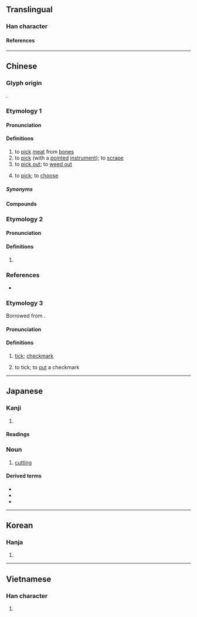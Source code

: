 {{character info}}
==Translingual==

===Han character===
{{Han char|rn=18|rad=刀|as=08|sn=10|four=62200|canj=AHLN|ids=⿰易刂}}

====References====
{{Han ref|kx=0140.350|dkj=02031|dj=0320.080|hdz=10344.060|uh=5254}}

----

==Chinese==

===Glyph origin===
{{Han etym}}
{{Han compound|易|刀|ls=psc|c1=p|c2=s|t2=knife}}.

===Etymology 1===
{{zh-forms|ss=𰄝}}

====Pronunciation====
{{zh-pron
|m=tī,tì,2nb=nonstandard or dialectal
|m-s=ti2/ti1
|c=tik1
|c-t=tet2
|g=tit6
|h=pfs=thit;gd=tid5
|j=tieh4
|mb=tĭ
|md=ték
|mn=thak/xm,zz,tw:thek/qz:thiak
|mn_note=thak - vernacular; thek/thiak - literary
|mn-t=tag4/têg4
|mn-t_note=tag4 - vernacular; têg4 - literary
|w=4thiq
|x=ti6
|mc=y
|oc=1,y
|cat=v
}}

====Definitions====
{{zh-hanzi}}

# to [[pick]] [[meat]] from [[bone]]s
# to [[pick]] (with a [[pointed]] [[instrument]]); to [[scrape]]
# to [[pick out]]; to [[weed out]]
# {{lb|zh|dialectal}} to [[pick]]; to [[choose]]

=====Synonyms=====
{{zh-dial|選}}

====Compounds====
{{zh-der|刳剔|剔團圓|剔團圞|剔子|剔帚|剔抉|剔抽禿刷|剔抽禿揣|剔撥|剔牙|剔犀|剔留禿魯|剔紅|剔莊貨|剔蠍撩蜂|剔豎|剔透|剔透玲瓏|剔除|剔騰|剔齒纖|剝皮剔骨|抉剔|挑剔|搜剔|搜根剔齒|晶瑩剔透|柳眉剔豎|爬梳剔抉|爬羅剔抉|玲瓏剔透|興利剔弊|剔手邊|剔骨}}

===Etymology 2===
{{zh-forms}}

====Pronunciation====
{{zh-pron
|m=tì
|c=tai3
|oc=2,n
|cat=v
}}

====Definitions====
{{zh-hanzi}}
# {{zh-alt-form|剃|to [[shave]]}}

===References===
* {{R:yue:Hanzi}}

===Etymology 3===
Borrowed from {{bor|yue|en|tick}}.

====Pronunciation====
{{zh-pron
|c=tik1
|cat=v,n
}}

====Definitions====
{{zh-hanzi}}

# {{lb|zh|Cantonese}} [[tick]]; [[checkmark]]
# {{lb|zh|Cantonese}} to tick; to [[put]] a checkmark

----

==Japanese==

===Kanji===
{{ja-kanji|grade=|rs=刀08}}

# {{rfdef|ja|sort=刀08}}

====Readings====
{{ja-readings
|on=てき, てい
|kun=えぐる, そる
}}

===Noun===
{{ja-noun|てき}}

# [[cutting]]

====Derived terms====
{{der-top}}
* {{ja-r|剔%出|てき%しゅつ}}
* {{ja-r|剔%除|てき%じょ}}
* {{ja-r|剔%抉|てっ%けつ}}
{{der-bottom}}

----

==Korean==

===Hanja===
{{ko-hanja|척}}

# {{rfdef|ko|sort=刀08}}

----

==Vietnamese==

===Han character===
{{vi-readings|reading=[[dịch]], [[tích]]|rs=刀08}}

# {{rfdef|vi|sort=刀08}}